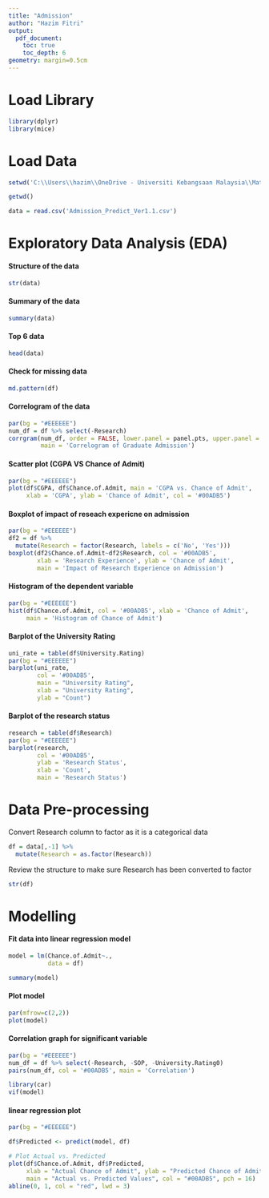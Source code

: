 ```yaml
---
title: "Admission"
author: "Hazim Fitri"
output: 
  pdf_document:
    toc: true
    toc_depth: 6
geometry: margin=0.5cm
---
```


# Load Library

```r
library(dplyr)
library(mice)
```

# Load Data

```r
setwd('C:\\Users\\hazim\\OneDrive - Universiti Kebangsaan Malaysia\\Math-Stat\\Assignment 2\\Graduate Admission')

getwd()

data = read.csv('Admission_Predict_Ver1.1.csv')
```

# Exploratory Data Analysis (EDA)

#### Structure of the data

```r
str(data)
```

#### Summary of the data

```r
summary(data)
```

#### Top 6 data

```r
head(data)
```

#### Check for missing data

```r
md.pattern(df)
```

#### Correlogram of the data

```r
par(bg = "#EEEEEE")
num_df = df %>% select(-Research)
corrgram(num_df, order = FALSE, lower.panel = panel.pts, upper.panel = panel.cor,
         main = 'Correlogram of Graduate Admission')
```

#### Scatter plot (CGPA VS Chance of Admit)

```r
par(bg = "#EEEEEE")
plot(df$CGPA, df$Chance.of.Admit, main = 'CGPA vs. Chance of Admit', 
     xlab = 'CGPA', ylab = 'Chance of Admit', col = '#00ADB5')
```

#### Boxplot of impact of reseach expericne on admission

```r
par(bg = "#EEEEEE")
df2 = df %>%
  mutate(Research = factor(Research, labels = c('No', 'Yes')))
boxplot(df2$Chance.of.Admit~df2$Research, col = '#00ADB5', 
        xlab = 'Research Experience', ylab = 'Chance of Admit',
        main = 'Impact of Research Experience on Admission')
```

#### Histogram of the dependent variable

```r
par(bg = "#EEEEEE")
hist(df$Chance.of.Admit, col = '#00ADB5', xlab = 'Chance of Admit', 
     main = 'Histogram of Chance of Admit')
```

#### Barplot of the University Rating

```r
uni_rate = table(df$University.Rating)
par(bg = "#EEEEEE")
barplot(uni_rate, 
        col = '#00ADB5',
        main = "University Rating",
        xlab = "University Rating", 
        ylab = "Count")
```

#### Barplot of the research status

```r
research = table(df$Research)
par(bg = "#EEEEEE")
barplot(research,
        col = '#00ADB5', 
        ylab = 'Research Status',
        xlab = 'Count',
        main = 'Research Status')
```

# Data Pre-processing

Convert Research column to factor as it is a categorical data

```r
df = data[,-1] %>%
  mutate(Research = as.factor(Research))
```

Review the structure to make sure Research has been converted to factor

```r
str(df)
```

# Modelling

#### Fit data into linear regression model

```r
model = lm(Chance.of.Admit~.,
           data = df)

summary(model)
```

#### Plot model

```r
par(mfrow=c(2,2))
plot(model)
```

#### Correlation graph for significant variable

```r
par(bg = "#EEEEEE")
num_df = df %>% select(-Research, -SOP, -University.Rating0)
pairs(num_df, col = '#00ADB5', main = 'Correlation')
```

```r
library(car)
vif(model)
```

#### linear regression plot

```r
par(bg = "#EEEEEE")

df$Predicted <- predict(model, df)

# Plot Actual vs. Predicted
plot(df$Chance.of.Admit, df$Predicted, 
     xlab = "Actual Chance of Admit", ylab = "Predicted Chance of Admit",
     main = "Actual vs. Predicted Values", col = "#00ADB5", pch = 16)
abline(0, 1, col = "red", lwd = 3)

```

